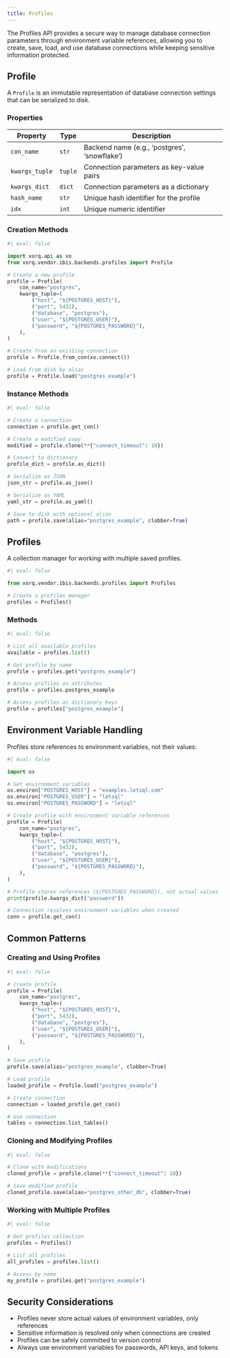 ```yaml
---
title: Profiles
---
```


The Profiles API provides a secure way to manage database connection parameters through environment variable references, allowing you to create, save, load, and use database connections while keeping sensitive information protected.

## Profile

A `Profile` is an immutable representation of database connection settings that can be serialized to disk.

### Properties

| Property | Type | Description |
|----------|------|-------------|
| `con_name` | `str` | Backend name (e.g., 'postgres', 'snowflake') |
| `kwargs_tuple` | `tuple` | Connection parameters as key-value pairs |
| `kwargs_dict` | `dict` | Connection parameters as a dictionary |
| `hash_name` | `str` | Unique hash identifier for the profile |
| `idx` | `int` | Unique numeric identifier |

### Creation Methods

```python
#| eval: false

import xorq.api as xo 
from xorq.vendor.ibis.backends.profiles import Profile

# Create a new profile
profile = Profile(
    con_name="postgres",
    kwargs_tuple=(
        ("host", "${POSTGRES_HOST}"),
        ("port", 5432),
        ("database", "postgres"),
        ("user", "${POSTGRES_USER}"),
        ("password", "${POSTGRES_PASSWORD}"),
    ),
)

# Create from an existing connection
profile = Profile.from_con(xo.connect())

# Load from disk by alias
profile = Profile.load("postgres_example")
```

### Instance Methods

```python
#| eval: false

# Create a connection
connection = profile.get_con()

# Create a modified copy
modified = profile.clone(**{"connect_timeout": 10})

# Convert to dictionary
profile_dict = profile.as_dict()

# Serialize as JSON
json_str = profile.as_json()

# Serialize as YAML
yaml_str = profile.as_yaml()

# Save to disk with optional alias
path = profile.save(alias="postgres_example", clobber=True)
```

## Profiles

A collection manager for working with multiple saved profiles.

```python
#| eval: false

from xorq.vendor.ibis.backends.profiles import Profiles

# Create a profiles manager
profiles = Profiles()
```

### Methods

```python
#| eval: false

# List all available profiles
available = profiles.list()

# Get profile by name
profile = profiles.get("postgres_example")

# Access profiles as attributes
profile = profiles.postgres_example

# Access profiles as dictionary keys
profile = profiles["postgres_example"]
```

## Environment Variable Handling

Profiles store references to environment variables, not their values:

```python
#| eval: false

import os

# Set environment variables
os.environ["POSTGRES_HOST"] = "examples.letsql.com"
os.environ["POSTGRES_USER"] = "letsql"
os.environ["POSTGRES_PASSWORD"] = "letsql"

# Create profile with environment variable references
profile = Profile(
    con_name="postgres",
    kwargs_tuple=(
        ("host", "${POSTGRES_HOST}"),
        ("port", 5432),
        ("database", "postgres"),
        ("user", "${POSTGRES_USER}"),
        ("password", "${POSTGRES_PASSWORD}"),
    ),
)

# Profile stores references (${POSTGRES_PASSWORD}), not actual values
print(profile.kwargs_dict["password"])  

# Connection resolves environment variables when created
conn = profile.get_con()
```

## Common Patterns

### Creating and Using Profiles

```python
#| eval: false

# Create profile
profile = Profile(
    con_name="postgres",
    kwargs_tuple=(
        ("host", "${POSTGRES_HOST}"),
        ("port", 5432),
        ("database", "postgres"),
        ("user", "${POSTGRES_USER}"),
        ("password", "${POSTGRES_PASSWORD}"),
    ),
)

# Save profile
profile.save(alias="postgres_example", clobber=True)

# Load profile
loaded_profile = Profile.load("postgres_example")

# Create connection
connection = loaded_profile.get_con()

# Use connection
tables = connection.list_tables()
```

### Cloning and Modifying Profiles

```python
#| eval: false

# Clone with modifications
cloned_profile = profile.clone(**{"connect_timeout": 10})

# Save modified profile
cloned_profile.save(alias="postgres_other_db", clobber=True)
```

### Working with Multiple Profiles

```python
#| eval: false

# Get profiles collection
profiles = Profiles()

# List all profiles
all_profiles = profiles.list()

# Access by name
my_profile = profiles.get("postgres_example")
```

## Security Considerations

- Profiles never store actual values of environment variables, only references
- Sensitive information is resolved only when connections are created
- Profiles can be safely committed to version control
- Always use environment variables for passwords, API keys, and tokens
